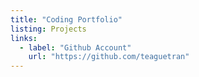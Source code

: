 ```yaml
---
title: "Coding Portfolio"
listing: Projects
links: 
  - label: "Github Account"
    url: "https://github.com/teaguetran"
---
```


```r

```

